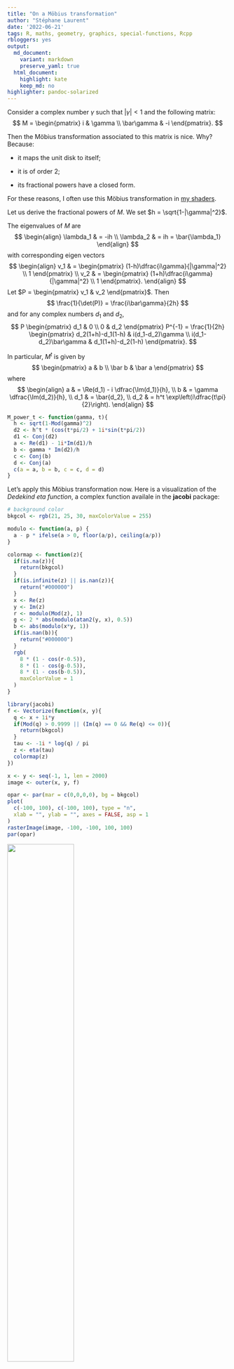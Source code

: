 ```yaml
---
title: "On a Möbius transformation"
author: "Stéphane Laurent"
date: '2022-06-21'
tags: R, maths, geometry, graphics, special-functions, Rcpp
rbloggers: yes
output:
  md_document:
    variant: markdown
    preserve_yaml: true
  html_document:
    highlight: kate
    keep_md: no
highlighter: pandoc-solarized
---
```


Consider a complex number $\gamma$ such that $|\gamma| < 1$ and the 
following matrix:
$$
M = \begin{pmatrix}
i & \gamma \\
\bar\gamma & -i
\end{pmatrix}.
$$

Then the Möbius transformation associated to this matrix is nice. Why? Because:

- it maps the unit disk to itself;

- it is of order $2$;

- its fractional powers have a closed form.

For these reasons, I often use this Möbius transformation in 
[my shaders](https://laustep.github.io/stlahblog/frames/shaders_index.html).

Let us derive the fractional powers of $M$. 
We set $h = \sqrt{1-|\gamma|^2}$.

The eigenvalues of $M$ are 
$$
\begin{align}
\lambda_1 & = -ih \\
\lambda_2 & = ih = \bar{\lambda_1}
\end{align}
$$
with corresponding eigen vectors
$$
\begin{align}
v_1 & = \begin{pmatrix} (1-h)\dfrac{i\gamma}{|\gamma|^2} \\ 1 \end{pmatrix} \\
v_2 & = \begin{pmatrix} (1+h)\dfrac{i\gamma}{|\gamma|^2} \\ 1 \end{pmatrix}.
\end{align}
$$
Let $P = \begin{pmatrix} v_1 & v_2 \end{pmatrix}$.
Then 
$$
\frac{1}{\det(P)} = \frac{i\bar\gamma}{2h}
$$
and for any complex numbers $d_1$ and $d_2$,
$$
P \begin{pmatrix}
 d_1 & 0  \\
 0 & d_2
\end{pmatrix} P^{-1} = 
\frac{1}{2h}
\begin{pmatrix}
d_2(1+h)-d_1(1-h)
  & 
i(d_1-d_2)\gamma
  \\
i(d_1-d_2)\bar\gamma
  & 
d_1(1+h)-d_2(1-h)
\end{pmatrix}.
$$

In particular, $M^t$ is given by
$$
\begin{pmatrix}
 a & b  \\
 \bar b & \bar a
\end{pmatrix}
$$
where 
$$
\begin{align}
a & = \Re(d_1) - i \dfrac{\Im(d_1)}{h}, \\
b & = \gamma \dfrac{\Im(d_2)}{h}, \\
d_1 & = \bar{d_2}, \\
d_2 & = h^t \exp\left(i\dfrac{t\pi}{2}\right).
\end{align}
$$

``` .r
M_power_t <- function(gamma, t){
  h <- sqrt(1-Mod(gamma)^2)
  d2 <- h^t * (cos(t*pi/2) + 1i*sin(t*pi/2))
  d1 <- Conj(d2)
  a <- Re(d1) - 1i*Im(d1)/h
  b <- gamma * Im(d2)/h
  c <- Conj(b)
  d <- Conj(a)
  c(a = a, b = b, c = c, d = d)
}
```

Let's apply this Möbius transformation now. Here is a visualization of the 
*Dedekind eta function*, a complex function availale in the **jacobi** package:

``` .r
# background color
bkgcol <- rgb(21, 25, 30, maxColorValue = 255)

modulo <- function(a, p) {
  a - p * ifelse(a > 0, floor(a/p), ceiling(a/p))
}

colormap <- function(z){
  if(is.na(z)){
    return(bkgcol)
  }
  if(is.infinite(z) || is.nan(z)){
    return("#000000")
  }
  x <- Re(z)
  y <- Im(z)
  r <- modulo(Mod(z), 1)
  g <- 2 * abs(modulo(atan2(y, x), 0.5))
  b <- abs(modulo(x*y, 1))
  if(is.nan(b)){
    return("#000000")
  }
  rgb(
    8 * (1 - cos(r-0.5)), 
    8 * (1 - cos(g-0.5)), 
    8 * (1 - cos(b-0.5)),
    maxColorValue = 1
  )
}

library(jacobi)
f <- Vectorize(function(x, y){
  q <- x + 1i*y
  if(Mod(q) > 0.9999 || (Im(q) == 0 && Re(q) <= 0)){
    return(bkgcol)
  }
  tau <- -1i * log(q) / pi
  z <- eta(tau)
  colormap(z)
})

x <- y <- seq(-1, 1, len = 2000)
image <- outer(x, y, f)

opar <- par(mar = c(0,0,0,0), bg = bkgcol)
plot(
  c(-100, 100), c(-100, 100), type = "n", 
  xlab = "", ylab = "", axes = FALSE, asp = 1
)
rasterImage(image, -100, -100, 100, 100)
par(opar)
```

![](./figures/Dedekind.png){width="55%"}

Here is how to apply the Möbius transformation for one value of the power $t$:

``` .r
Mobius <- M_power_t(gamma = 0.7 - 0.3i, t = ...)
a <- Mobius["a"]
b <- Mobius["b"]
c <- Mobius["c"]
d <- Mobius["d"]; 
f <- Vectorize(function(x, y){
  q0 <- x + 1i*y
  q <- (a*q0 + b) / (c*q0 + d)
  if(Mod(q) > 0.9999 || (Im(q) == 0 && Re(q) <= 0)){
    return(bkgcol)
  }
  tau <- -1i * log(q) / pi
  z <- eta(tau)
  colormap(z)
})

x <- y <- seq(-1, 1, len = 2000)
image <- outer(x, y, f)
```

Then it suffices to run this code for $t$ varying from $0$ to $2$, and to save 
the image for each value of $t$. 
But this would be very slow. Actually I implemented the image generation with 
**Rcpp**. Here is the result:

![](./figures/Dedekind.gif){width="55%"}

My **Rcpp** code is available in the 
[Github version](https://github.com/stla/jacobi) of the **jacobi** package. 
The R code which generates an image for one value of $t$ is:

``` .r
x <- seq(-1, 1, len = 2000L)
gamma <- 0.7 - 0.3i
t <- ...
image <- jacobi:::Image_eta(x, gamma, t)
opar <- par(mar = c(0,0,0,0), bg = bkgcol)
plot(
  c(-100, 100), c(-100, 100), type = "n", 
  xlab = "", ylab = "", axes = FALSE, asp = 1
)
rasterImage(image, -100, -100, 100, 100)
par(opar)
```

You can also play with `jacobi:::Image_E4` and `jacobi:::Image_E6`, which 
respectively generate a visualization of the Eisenstein series of weight $4$ 
and a visualization of the Eisenstein series of weight $6$.